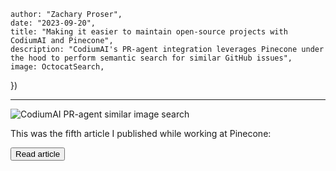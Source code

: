 


    author: "Zachary Proser", 
    date: "2023-09-20",
    title: "Making it easier to maintain open-source projects with CodiumAI and Pinecone", 
    description: "CodiumAI's PR-agent integration leverages Pinecone under the hood to perform semantic search for similar GitHub issues",
    image: OctocatSearch,
})

--- 

<Image src={metadata.image} alt="CodiumAI PR-agent similar image search"/>

This was the fifth article I published while working at Pinecone: 

<Button href={href} variant="solid" color="green">Read article</Button>


